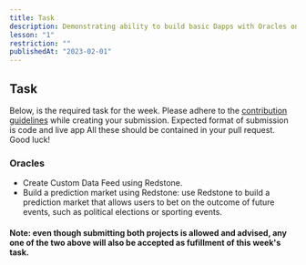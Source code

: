 ```yaml
---
title: Task
description: Demonstrating ability to build basic Dapps with Oracles on Celo.
lesson: "1"
restriction: ""
publishedAt: "2023-02-01"
---
```


## Task

Below, is the required task for the week. Please adhere to the [contribution guidelines](https://github.com/celo-org/stackshift) while creating your submission.
Expected format of submission is code and live app All these should be contained in your pull request. Good luck!

### Oracles

- Create Custom Data Feed using Redstone.
- Build a prediction market using Redstone: use Redstone to build a prediction market that allows users to bet on the outcome of future events, such as political elections or sporting events.

#### Note: even though submitting both projects is allowed and advised, any one of the two above will also be accepted as fufillment of this week's task.
